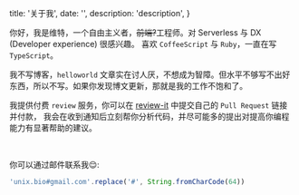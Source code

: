 
  title: '关于我',
  date: '',
  description: 'description',
}

你好，我是维特，一个自由主义者，<del>前端?</del>工程师。对 Serverless 与 DX (Developer experience) 很感兴趣。
喜欢 `CoffeeScript` 与 `Ruby`，一直在写 `TypeScript`。

我不写博客，`helloworld` 文章实在讨人厌，不想成为智障。但水平不够写不出好东西，所以不写。如果你发现博文更新，那就是我的工作不饱和了。

我提供付费 `review` 服务，你可以在 [review-it](https://review.unix.bio/) 中提交自己的 `Pull Request` 链接并付款，
我会在收到通知后立刻帮你分析代码，并尽可能多的提出对提高你编程能力有显著帮助的建议。

<br/>

你可以通过邮件联系我😌:
```js
'unix.bio#gmail.com'.replace('#', String.fromCharCode(64))
```

